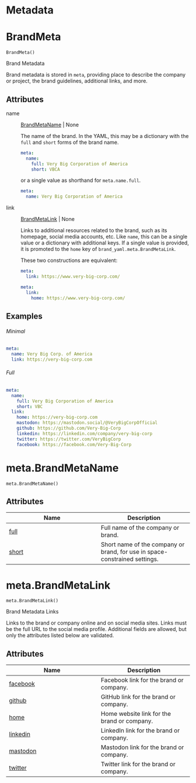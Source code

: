 # Metadata



# BrandMeta { #brand_yaml.BrandMeta }

`BrandMeta()`

Brand Metadata

Brand metadata is stored in `meta`, providing place to describe the company
or project, the brand guidelines, additional links, and more.

## Attributes

name

:   [BrandMetaName](`brand_yaml.meta.BrandMetaName`) \| None

    The name of the brand. In the YAML, this may be a dictionary with the
    `full` and `short` forms of the brand name.

    ```yaml
    meta:
      name:
        full: Very Big Corporation of America
        short: VBCA
    ```

    or a single value as shorthand for `meta.name.full`.

    ```yaml
    meta:
      name: Very Big Corporation of America
    ```

link

:   [BrandMetaLink](`brand_yaml.meta.BrandMetaLink`) \| None

    Links to additional resources related to the brand, such as its
    homepage, social media accounts, etc. Like `name`, this can be a single
    value or a dictionary with additional keys. If a single value is
    provided, it is promoted to the `home` key of
    `brand_yaml.meta.BrandMetaLink`.

    These two constructions are equivalent:

    ```yaml
    meta:
      link: https://www.very-big-corp.com/
    ```

    ```yaml
    meta:
      link:
        home: https://www.very-big-corp.com/
    ```

## Examples

::: {.panel-tabset}


###### Minimal

```.yaml
meta:
  name: Very Big Corp. of America
  link: https://very-big-corp.com
```



###### Full

```.yaml
meta:
  name:
    full: Very Big Corporation of America
    short: VBC
  link:
    home: https://very-big-corp.com
    mastodon: https://mastodon.social/@VeryBigCorpOfficial
    github: https://github.com/Very-Big-Corp
    linkedin: https://linkedin.com/company/very-big-corp
    twitter: https://twitter.com/VeryBigCorp
    facebook: https://facebook.com/Very-Big-Corp
```

:::

# meta.BrandMetaName { #brand_yaml.meta.BrandMetaName }

`meta.BrandMetaName()`



## Attributes

| Name | Description |
| --- | --- |
| [full](#brand_yaml.meta.BrandMetaName.full) | Full name of the company or brand. |
| [short](#brand_yaml.meta.BrandMetaName.short) | Short name of the company or brand, for use in space-constrained settings. |

# meta.BrandMetaLink { #brand_yaml.meta.BrandMetaLink }

`meta.BrandMetaLink()`

Brand Metadata Links

Links to the brand or company online and on social media sites. Links must
be the full URL to the social media profile. Additional fields are allowed,
but only the attributes listed below are validated.

## Attributes

| Name | Description |
| --- | --- |
| [facebook](#brand_yaml.meta.BrandMetaLink.facebook) | Facebook link for the brand or company. |
| [github](#brand_yaml.meta.BrandMetaLink.github) | GitHub link for the brand or company. |
| [home](#brand_yaml.meta.BrandMetaLink.home) | Home website link for the brand or company. |
| [linkedin](#brand_yaml.meta.BrandMetaLink.linkedin) | LinkedIn link for the brand or company. |
| [mastodon](#brand_yaml.meta.BrandMetaLink.mastodon) | Mastodon link for the brand or company. |
| [twitter](#brand_yaml.meta.BrandMetaLink.twitter) | Twitter link for the brand or company. |